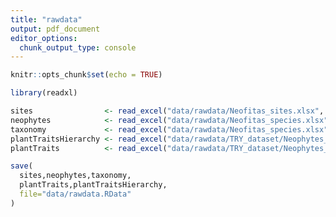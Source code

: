 ```yaml
---
title: "rawdata"
output: pdf_document
editor_options: 
  chunk_output_type: console
---
```


```r
knitr::opts_chunk$set(echo = TRUE)
```

```r
library(readxl)
```

```r
sites                <- read_excel("data/rawdata/Neofitas_sites.xlsx", sheet = "sites")
neophytes            <- read_excel("data/rawdata/Neofitas_species.xlsx", sheet = "neophytes")
taxonomy             <- read_excel("data/rawdata/Neofitas_species.xlsx", sheet = "taxonomy")
plantTraitsHierarchy <- read_excel("data/rawdata/TRY_dataset/Neophytes_traits.xlsx", sheet = "plant_traits_hierarchy")
plantTraits          <- read_excel("data/rawdata/TRY_dataset/Neophytes_traits.xlsx", sheet = "plant_traits")
```

```r
save(
  sites,neophytes,taxonomy,
  plantTraits,plantTraitsHierarchy,
  file="data/rawdata.RData"
)
```

